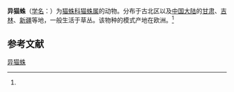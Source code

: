 {{Speciesbox
| name = 异猫蛛
| status = 
| status_system = 
| image = Oxyopes heterophthalmus.jpg
| genus = Oxyopes
| species = heterophthalmus
| authority = (Latreille, 1804)<ref name='id14168'>{{cite web| url =http://www.bioinfo.cn/db05/BjdwSpecies.php?action=view&id=14168| title =异猫蛛| work =《中国动物物种编目数据库》| publisher =中国科学院微生物研究所| author =中国科学院动物研究所| accessdate =2009-04-28| deadurl =yes| archiveurl =https://web.archive.org/web/20160305003332/http://www.bioinfo.cn/db05/BjdwSpecies.php?action=view&id=14168| archivedate =2016-03-05}}</ref>
}}

'''异猫蛛'''（[[学名|学名]]：{{lang|la|''Oxyopes heterophthalmus''}}）为[[猫蛛科|猫蛛科]][[猫蛛属|猫蛛属]]的动物。分布于古北区以及[[中国大陆|中国大陆]]的[[甘肃|甘肃]]、[[吉林|吉林]]、[[新疆|新疆]]等地，一般生活于草丛。该物种的模式产地在欧洲。<ref name='id14168'/>

== 参考文献 ==
{{reflist}}

{{Wikispecies|Oxyopes heterophthalmus}}
{{Taxonbar|from=Q2247545}}

[[Category:猫蛛属|异猫蛛]]


{{蜘蛛小作品}}